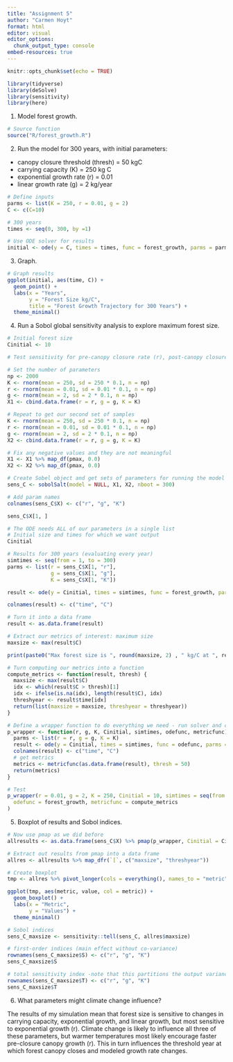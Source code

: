 ```yaml
---
title: "Assignment 5"
author: "Carmen Hoyt"
format: html
editor: visual
editor_options: 
  chunk_output_type: console
embed-resources: true
---
```


```r
knitr::opts_chunk$set(echo = TRUE)

library(tidyverse)
library(deSolve)
library(sensitivity)
library(here)
```

1. Model forest growth. 

```r
# Source function
source("R/forest_growth.R")
```

2.  Run the model for 300 years, with initial parameters:

-   canopy closure threshold (thresh) = 50 kgC
-   carrying capacity (K) = 250 kg C
-   exponential growth rate (r) = 0.01
-   linear growth rate (g) = 2 kg/year

```r
# Define inputs
parms <- list(K = 250, r = 0.01, g = 2)
C <- c(C=10)

# 300 years
times <- seq(0, 300, by =1)

# Use ODE solver for results
initial <- ode(y = C, times = times, func = forest_growth, parms = parms)
```

3.  Graph.

```r
# Graph results
ggplot(initial, aes(time, C)) +
  geom_point() +
  labs(x = "Years",
       y = "Forest Size kg/C",
       title = "Forest Growth Trajectory for 300 Years") +
  theme_minimal()
```

4.  Run a Sobol global sensitivity analysis to explore maximum forest size.

```r
# Initial forest size
Cinitial <- 10

# Test sensitivity for pre-canopy closure rate (r), post-canopy closure growth rate (g), and carrying capacity (K)

# Set the number of parameters
np <- 2000
K <- rnorm(mean = 250, sd = 250 * 0.1, n = np)
r <- rnorm(mean = 0.01, sd = 0.01 * 0.1, n = np)
g <- rnorm(mean = 2, sd = 2 * 0.1, n = np)
X1 <- cbind.data.frame(r = r, g = g, K = K)

# Repeat to get our second set of samples
K <- rnorm(mean = 250, sd = 250 * 0.1, n = np)
r <- rnorm(mean = 0.01, sd = 0.01 * 0.1, n = np)
g <- rnorm(mean = 2, sd = 2 * 0.1, n = np)
X2 <- cbind.data.frame(r = r, g = g, K = K)

# Fix any negative values and they are not meaningful
X1 <- X1 %>% map_df(pmax, 0.0)
X2 <- X2 %>% map_df(pmax, 0.0)

# Create Sobel object and get sets of parameters for running the model
sens_C <- sobolSalt(model = NULL, X1, X2, nboot = 300)

# Add param names
colnames(sens_C$X) <- c("r", "g", "K")

sens_C$X[1, ]

# The ODE needs ALL of our parameters in a single list
# Initial size and times for which we want output
Cinitial

# Results for 300 years (evaluating every year)
simtimes <- seq(from = 1, to = 300)
parms <- list(r = sens_C$X[1, "r"], 
              g = sens_C$X[1, "g"], 
              K = sens_C$X[1, "K"])

result <- ode(y = Cinitial, times = simtimes, func = forest_growth, parms = parms)

colnames(result) <- c("time", "C")

# Turn it into a data frame
result <- as.data.frame(result)

# Extract our metrics of interest: maximum size
maxsize <- max(result$C)

print(paste0("Max forest size is ", round(maxsize, 2) , " kg/C at ", result$time[result$C == maxsize], " years."))
```

```r
# Turn computing our metrics into a function
compute_metrics <- function(result, thresh) {
  maxsize <- max(result$C)
  idx <- which(result$C > thresh)[1]
  idx <- ifelse(is.na(idx), length(result$C), idx)
  threshyear <- result$time[idx]
  return(list(maxsize = maxsize, threshyear = threshyear))
}

# Define a wrapper function to do everything we need - run solver and compute metrics - and send back results for each parameter
p_wrapper <- function(r, g, K, Cinitial, simtimes, odefunc, metricfunc) {
  parms <- list(r = r, g = g, K = K)
  result <- ode(y = Cinitial, times = simtimes, func = odefunc, parms = parms, method="euler")
  colnames(result) <- c("time", "C")
  # get metrics
  metrics <- metricfunc(as.data.frame(result), thresh = 50)
  return(metrics)
}

# Test
p_wrapper(r = 0.01, g = 2, K = 250, Cinitial = 10, simtimes = seq(from = 1, to = 300, by = 1),
  odefunc = forest_growth, metricfunc = compute_metrics
)
```

5.  Boxplot of results and Sobol indices.

```r
# Now use pmap as we did before
allresults <- as.data.frame(sens_C$X) %>% pmap(p_wrapper, Cinitial = Cinitial, simtimes = simtimes, odefunc = forest_growth, metricfunc = compute_metrics)

# Extract out results from pmap into a data frame
allres <- allresults %>% map_dfr(`[`, c("maxsize", "threshyear"))

# Create boxplot
tmp <- allres %>% pivot_longer(cols = everything(), names_to = "metric", values_to = "value")

ggplot(tmp, aes(metric, value, col = metric)) +
  geom_boxplot() +
  labs(x = "Metric",
       y = "Values") +
  theme_minimal()

# Sobol indices
sens_C_maxsize <- sensitivity::tell(sens_C, allres$maxsize)

# first-order indices (main effect without co-variance)
rownames(sens_C_maxsize$S) <- c("r", "g", "K")
sens_C_maxsize$S

# total sensitivity index -note that this partitions the output variance
rownames(sens_C_maxsize$T) <- c("r", "g", "K")
sens_C_maxsize$T
```

6. What parameters might climate change influence?

The results of my simulation mean that forest size is sensitive to changes in carrying capacity, exponential growth, and linear growth, but most sensitive to exponential growth (r). Climate change is likely to influence all three of these parameters, but warmer temperatures most likely encourage faster pre-closure canopy growth (r). This in turn influences the threshold year at which forest canopy closes and modeled growth rate changes. 

